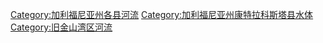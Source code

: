 [[Category:加利福尼亚州各县河流|Category:加利福尼亚州各县河流]]
[[Category:加利福尼亚州康特拉科斯塔县水体|Category:加利福尼亚州康特拉科斯塔县水体]]
[[Category:旧金山湾区河流|Category:旧金山湾区河流]]